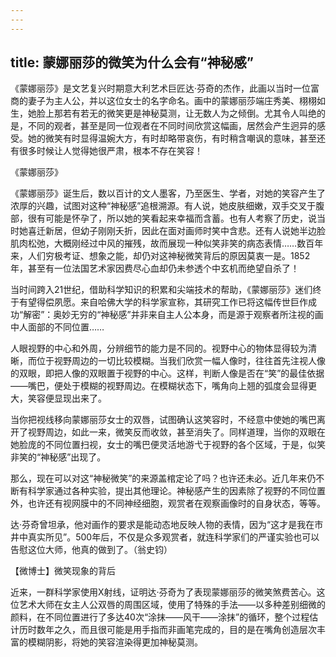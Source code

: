 ```yaml
---
---
---
```

title: 蒙娜丽莎的微笑为什么会有“神秘感”
---




《蒙娜丽莎》是文艺复兴时期意大利艺术巨匠达·芬奇的杰作，此画以当时一位富商的妻子为主人公，并以这位女士的名字命名。画中的蒙娜丽莎端庄秀美、栩栩如生，她脸上那若有若无的微笑更是神秘莫测，让无数人为之倾倒。尤其令人叫绝的是，不同的观者，甚至是同一位观者在不同时间欣赏这幅画，居然会产生迥异的感受。她的微笑有时显得温婉大方，有时却略带哀伤，有时稍含嘲讽的意味，甚至还有很多时候让人觉得她很严肃，根本不存在笑容！

《蒙娜丽莎》



《蒙娜丽莎》诞生后，数以百计的文人墨客，乃至医生、学者，对她的笑容产生了浓厚的兴趣，试图对这种“神秘感”追根溯源。有人说，她皮肤细嫩，双手交叉于腹部，很有可能是怀孕了，所以她的笑看起来幸福而含蓄。也有人考察了历史，说当时她喜迁新居，但幼子刚刚夭折，因此在面对画师时笑中含悲。还有人说她半边脸肌肉松弛，大概刚经过中风的摧残，故而展现一种似笑非笑的病态表情……数百年来，人们穷极考证、想象之能，却仍对这神秘微笑背后的原因莫衷一是。1852年，甚至有一位法国艺术家因费尽心血却仍未参透个中玄机而绝望自杀了！

当时间跨入21世纪，借助科学知识的积累和尖端技术的帮助，《蒙娜丽莎》迷们终于有望得偿夙愿。来自哈佛大学的科学家宣称，其研究工作已将这幅传世巨作成功“解密”：奥妙无穷的“神秘感”并非来自主人公本身，而是源于观察者所注视的画中人面部的不同位置……

人眼视野的中心和外周，分辨细节的能力是不同的。视野中心的物体显得较为清晰，而位于视野周边的一切比较模糊。当我们欣赏一幅人像时，往往首先注视人像的双眼，即把人像的双眼置于视野的中心。这样，判断人像是否在“笑”的最佳依据——嘴巴，便处于模糊的视野周边。在模糊状态下，嘴角向上翘的弧度会显得更大，笑容便显现出来了。

当你把视线移向蒙娜丽莎女士的双唇，试图确认这笑容时，不经意中使她的嘴巴离开了视野周边，如此一来，微笑反而收敛，甚至消失了。同样道理，当你的双眼在她脸庞的不同位置扫视，女士的嘴巴便灵活地游弋于视野的各个区域，于是，似笑非笑的“神秘感”出现了。

那么，现在可以对这“神秘微笑”的来源盖棺定论了吗？也许还未必。近几年来仍不断有科学家通过各种实验，提出其他理论。神秘感产生的因素除了视野的不同位置外，也许还有视网膜中的不同神经细胞，观赏者在观察画像时的自身状态，等等。

达·芬奇曾坦承，他对画作的要求是能动态地反映人物的表情，因为“这才是我在市井中真实所见”。500年后，不仅是众多观赏者，就连科学家们的严谨实验也可以告慰这位大师，他真的做到了。（翁史钧）





【微博士】微笑现象的背后

近来，一群科学家使用X射线，证明达·芬奇为了表现蒙娜丽莎的微笑煞费苦心。这位艺术大师在女主人公双唇的周围区域，使用了特殊的手法——以多种差别细微的颜料，在不同位置进行了多达40次“涂抹——风干——涂抹”的循环，整个过程估计历时数年之久，而且很可能是用手指而非画笔完成的，目的是在嘴角创造层次丰富的模糊阴影，将她的笑容渲染得更加神秘莫测。